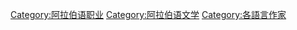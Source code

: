 [[Category:阿拉伯语职业|Category:阿拉伯语职业]]
[[Category:阿拉伯语文学|Category:阿拉伯语文学]]
[[Category:各語言作家|Category:各語言作家]]